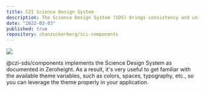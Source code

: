 ```yaml
---
title: CZI Science Design System
description: The Science Design System (SDS) brings consistency and universal standards to CZI’s science products by offering a library of high quality, reusable components that deliver predictable, accessible and easy to learn experiences. Our goal is to democratize access to tools and technologies for scientists.
date: "2022-03-03"
published: true
repository: chanzuckerberg/sci-components
---
```



[![](/czi-sds.png)](https://www.npmjs.com/package/@czi-sds/components)

@czi-sds/components implements the Science Design System as documented in Zeroheight. As a result, it's very useful to get familiar with the available theme variables, such as colors, spaces, typography, etc., so you can leverage the theme properly in your application.